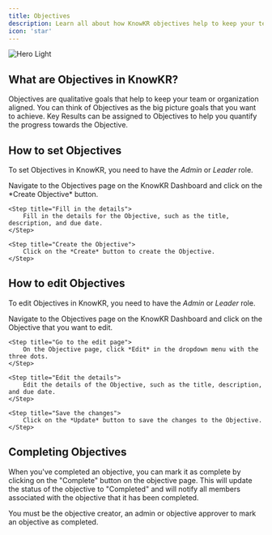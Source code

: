 ```yaml
---
title: Objectives
description: Learn all about how KnowKR objectives help to keep your team aligned.
icon: 'star'
---
```


<Frame>
    <img
        className="block dark:hidden"
        src="/images/objectives-page.png"
        alt="Hero Light"
    />

</Frame>

## What are Objectives in KnowKR?

Objectives are qualitative goals that help to keep your team or organization aligned. You can think of Objectives as the big picture goals that you want to achieve.
Key Results can be assigned to Objectives to help you quantify the progress towards the Objective.

## How to set Objectives

To set Objectives in KnowKR, you need to have the *Admin* or *Leader* role.

<Steps>
    <Step title="Navigate to objective creation">
        Navigate to the Objectives page on the KnowKR Dashboard and click on the *Create Objective* button.
    </Step>

    <Step title="Fill in the details">
        Fill in the details for the Objective, such as the title, description, and due date.
    </Step>

    <Step title="Create the Objective">
        Click on the *Create* button to create the Objective.
    </Step>
</Steps>

## How to edit Objectives

To edit Objectives in KnowKR, you need to have the *Admin* or *Leader* role.

<Steps>
    <Step title="Navigate to the objective page">
        Navigate to the Objectives page on the KnowKR Dashboard and click on the Objective that you want to edit.
    </Step>

    <Step title="Go to the edit page">
        On the Objective page, click *Edit* in the dropdown menu with the three dots.
    </Step>

    <Step title="Edit the details">
        Edit the details of the Objective, such as the title, description, and due date.
    </Step>

    <Step title="Save the changes">
        Click on the *Update* button to save the changes to the Objective.
    </Step>
</Steps>

## Completing Objectives

When you've completed an objective, you can mark it as complete by clicking on the "Complete" button on the objective page. This will update the status of the objective to "Completed" and will notify all members associated with the objective that it has been completed.

You must be the objective creator, an admin or objective approver to mark an objective as completed.
